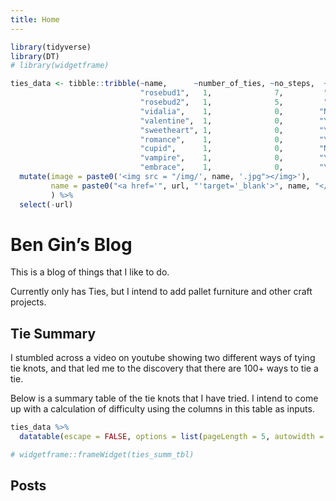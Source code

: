 ```yaml
---
title: Home
---
```


```r
library(tidyverse)
library(DT)
# library(widgetframe)

ties_data <- tibble::tribble(~name,      ~number_of_ties, ~no_steps,  ~fold_in_half, ~end_tied_with, ~url,                                           ~shaping_difficulty,  ~no_loop_thrus,
                             "rosebud1",   1,              7,         "Y",           "little",       "https://www.youtube.com/watch?v=s-S1WSFTpuU",   1,                   0,
                             "rosebud2",   1,              5,         "N",       "little",       "https://www.youtube.com/watch?v=-diYX2FH_AE",   1,                   0,
                             "vidalia",    1,              0,        "N",       "little", "https://www.youtube.com/watch?v=ENYCWzrB9d8",   1,                   2,
                             "valentine",  1,              0,        "Y",       "little", "https://www.youtube.com/watch?v=XwvNQYIZnSI",   3,                   0,
                             "sweetheart", 1,              0,        "Y",       "little", "https://www.youtube.com/watch?v=nfoqEexLghI",   4,                   2,
                             "romance",    1,              0,        "Y",       "little", "https://www.youtube.com/watch?v=XdRsQ3KuTqM",   1,                   0,
                             "cupid",      1,              0,        "N",        "both", "https://www.youtube.com/watch?v=VWfEccMG_HI",   5,                   1,
                             "vampire",    1,              0,        "Y",        "little", "https://www.youtube.com/watch?v=wFTkThHwagI",   1,                   0,
                             "embrace",    1,              0,        "Y",        "little", "https://www.youtube.com/watch?v=mwfLpoyqeKE",   1,                   2)  %>% 
  mutate(image = paste0('<img src = "/img/', name, '.jpg"></img>'),
         name = paste0("<a href='", url, "'target='_blank'>", name, "</a>")
         ) %>% 
  select(-url)

```


# Ben Gin's Blog
This is a blog of things that I like to do.

Currently only has Ties, but I intend to add pallet furniture and other craft projects.

## Tie Summary
I stumbled across a video on youtube showing two different ways of tying tie knots, and that led me to the discovery that there are 100+ ways to tie a tie.

Below is a summary table of the tie knots that I have tried. I intend to come up with a calculation of difficulty using the columns in this table as inputs.

```r
ties_data %>% 
  datatable(escape = FALSE, options = list(pageLength = 5, autowidth = TRUE), rownames = FALSE)

# widgetframe::frameWidget(ties_summ_tbl)
```


## Posts
